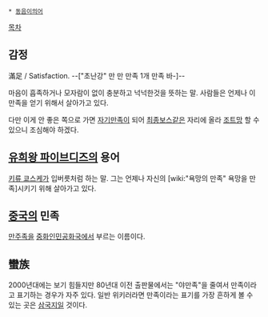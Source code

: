  * [[동음이의어]]

[[목차]]

== 감정 ==

滿足 / Satisfaction.
--["초난강" 만 만 만족 1개 만족 바-]--

마음이 흡족하거나 모자람이 없이 충분하고 넉넉한것을 뜻하는 말. 사람들은 언제나 이 만족을 얻기 위해서 살아가고 있다.

다만 이게 안 좋은 쪽으로 가면 [[자기만족]]이 되어 [[최종보스]]같은 자리에 올라 [[조트망]] 할 수 있으니 조심해야 하겠다.

== [[유희왕 파이브디즈]]의 용어 ==

[[키류 쿄스케]]가 입버릇처럼 하는 말. 그는 언제나 자신의 [wiki:"욕망의 만족" 욕망을 만족]시키기 위해 살아가고 있다.

== [[중국]]의 민족 ==

[[만주족]]을 [[중화인민공화국]]에서 부르는 이름이다.

== 蠻族 ==
2000년대에는 보기 힘들지만 80년대 이전 출판물에서는 "야만족"을 줄여서 만족이라고 표기하는 경우가 자주 있다. 일반 위키러라면 만족이라는 표기를 가장 흔하게 볼 수 있는 곳은 [[삼국지]]일 것이다.


